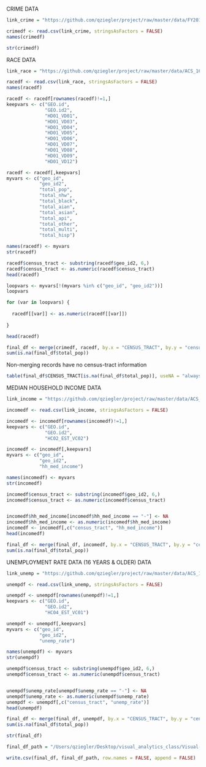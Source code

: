 CRIME DATA
```r
link_crime = "https://github.com/qziegler/project/raw/master/data/FY2017_DCCrimeData.csv"

crimedf <- read.csv(link_crime, stringsAsFactors = FALSE)
names(crimedf)
```
```r
str(crimedf)
```





RACE DATA
```r
link_race = "https://github.com/qziegler/project/raw/master/data/ACS_16_5YR_B03002/ACS_16_5YR_B03002_with_ann.csv"

racedf <- read.csv(link_race, stringsAsFactors = FALSE)
names(racedf)
```

```r
racedf <- racedf[rownames(racedf)!=1,]
keepvars <- c("GEO.id",
              "GEO.id2", 
              "HD01_VD01",
              "HD01_VD03",
              "HD01_VD04",
              "HD01_VD05",
              "HD01_VD06",
              "HD01_VD07",
              "HD01_VD08",
              "HD01_VD09",
              "HD01_VD12")

racedf <- racedf[,keepvars]
myvars <- c("geo_id",
            "geo_id2",
            "total_pop",
            "total_nhw",
            "total_black",
            "total_aian",
            "total_asian",
            "total_api",
            "total_other",
            "total_multi",
            "total_hisp")

names(racedf) <- myvars
str(racedf)

```


```r
racedf$census_tract <- substring(racedf$geo_id2, 6,)
racedf$census_tract <- as.numeric(racedf$census_tract)
head(racedf)
```

```r
loopvars <- myvars[!(myvars %in% c("geo_id", "geo_id2"))]
loopvars

for (var in loopvars) {
  
  racedf[[var]] <- as.numeric(racedf[[var]])
  
}

head(racedf)
```

```r

final_df <- merge(crimedf, racedf, by.x = "CENSUS_TRACT", by.y = "census_tract", all.x = TRUE, all.y = TRUE)
sum(is.na(final_df$total_pop))

```

Non-merging records have no census-tract information
```r
table(final_df$CENSUS_TRACT[is.na(final_df$total_pop)], useNA = "always")
```




MEDIAN HOUSEHOLD INCOME DATA
```r
link_income = "https://github.com/qziegler/project/raw/master/data/ACS_16_5YR_S1903/ACS_16_5YR_S1903_with_ann.csv"

incomedf <- read.csv(link_income, stringsAsFactors = FALSE)
```

```r
incomedf <- incomedf[rownames(incomedf)!=1,]
keepvars <- c("GEO.id",
              "GEO.id2", 
              "HC02_EST_VC02")

incomedf <- incomedf[,keepvars]
myvars <- c("geo_id",
            "geo_id2",
            "hh_med_income")

names(incomedf) <- myvars
str(incomedf)
```
```r
incomedf$census_tract <- substring(incomedf$geo_id2, 6,)
incomedf$census_tract <- as.numeric(incomedf$census_tract)


incomedf$hh_med_income[incomedf$hh_med_income == "-"] <- NA
incomedf$hh_med_income <- as.numeric(incomedf$hh_med_income)
incomedf <- incomedf[,c("census_tract", "hh_med_income")]
head(incomedf)
```
```r
final_df <- merge(final_df, incomedf, by.x = "CENSUS_TRACT", by.y = "census_tract", all.x = TRUE, all.y = TRUE)
sum(is.na(final_df$total_pop))
```





UNEMPLOYMENT RATE DATA (16 YEARS & OLDER) DATA
```r
link_unemp = "https://github.com/qziegler/project/raw/master/data/ACS_16_5YR_S2301/ACS_16_5YR_S2301_with_ann.csv"

unempdf <- read.csv(link_unemp, stringsAsFactors = FALSE)
```

```r
unempdf <- unempdf[rownames(unempdf)!=1,]
keepvars <- c("GEO.id",
              "GEO.id2", 
              "HC04_EST_VC01")

unempdf <- unempdf[,keepvars]
myvars <- c("geo_id",
            "geo_id2",
            "unemp_rate")

names(unempdf) <- myvars
str(unempdf)
```

```r
unempdf$census_tract <- substring(unempdf$geo_id2, 6,)
unempdf$census_tract <- as.numeric(unempdf$census_tract)


unempdf$unemp_rate[unempdf$unemp_rate == "-"] <- NA
unempdf$unemp_rate <- as.numeric(unempdf$unemp_rate)
unempdf <- unempdf[,c("census_tract", "unemp_rate")]
head(unempdf)
```

```r
final_df <- merge(final_df, unempdf, by.x = "CENSUS_TRACT", by.y = "census_tract", all.x = TRUE, all.y = TRUE)
sum(is.na(final_df$total_pop))
```

```r
str(final_df)
```

```r
final_df_path = "/Users/qziegler/Desktop/visual_analytics_class/Visual-Analytics-Project/data/dc_crime_tract_demo.csv"

write.csv(final_df, final_df_path, row.names = FALSE, append = FALSE)
```

